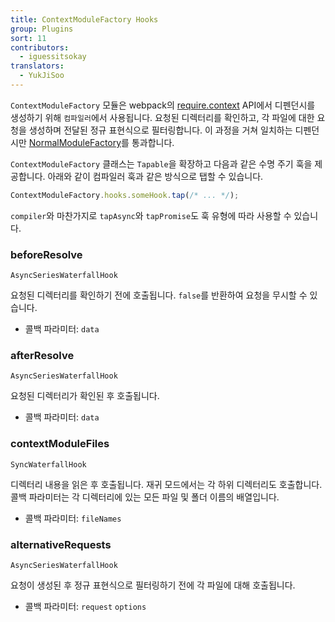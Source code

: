 ```yaml
---
title: ContextModuleFactory Hooks
group: Plugins
sort: 11
contributors:
  - iguessitsokay
translators:
  - YukJiSoo
---
```


`ContextModuleFactory` 모듈은 webpack의 [require.context](/api/module-methods/#requirecontext) API에서 디펜던시를 생성하기 위해 `컴파일러`에서 사용됩니다. 요청된 디렉터리를 확인하고, 각 파일에 대한 요청을 생성하며 전달된 정규 표현식으로 필터링합니다. 이 과정을 거쳐 일치하는 디펜던시만 [NormalModuleFactory](/api/normalmodulefactory-hooks)를 통과합니다.

`ContextModuleFactory` 클래스는 `Tapable`을 확장하고 다음과 같은 수명 주기 훅을 제공합니다.
아래와 같이 컴파일러 훅과 같은 방식으로 탭할 수 있습니다.

```js
ContextModuleFactory.hooks.someHook.tap(/* ... */);
```

`compiler`와 마찬가지로 `tapAsync`와 `tapPromise`도 훅 유형에 따라 사용할 수 있습니다.

### beforeResolve

`AsyncSeriesWaterfallHook`

요청된 디렉터리를 확인하기 전에 호출됩니다. `false`를 반환하여 요청을 무시할 수 있습니다.

- 콜백 파라미터: `data`

### afterResolve

`AsyncSeriesWaterfallHook`

요청된 디렉터리가 확인된 후 호출됩니다.

- 콜백 파라미터: `data`

### contextModuleFiles

`SyncWaterfallHook`

디렉터리 내용을 읽은 후 호출됩니다. 재귀 모드에서는 각 하위 디렉터리도 호출합니다. 콜백 파라미터는 각 디렉터리에 있는 모든 파일 및 폴더 이름의 배열입니다.

- 콜백 파라미터: `fileNames`

### alternativeRequests

`AsyncSeriesWaterfallHook`

요청이 생성된 후 정규 표현식으로 필터링하기 전에 각 파일에 대해 호출됩니다.

- 콜백 파라미터: `request` `options`
